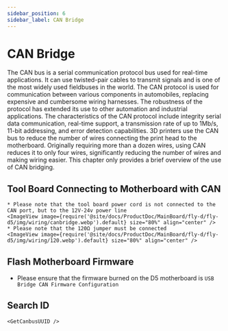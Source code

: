 ```yaml
---
sidebar_position: 6
sidebar_label: CAN Bridge
---
```



# CAN Bridge

The CAN bus is a serial communication protocol bus used for real-time applications. It can use twisted-pair cables to transmit signals and is one of the most widely used fieldbuses in the world. The CAN protocol is used for communication between various components in automobiles, replacing expensive and cumbersome wiring harnesses. The robustness of the protocol has extended its use to other automation and industrial applications. The characteristics of the CAN protocol include integrity serial data communication, real-time support, a transmission rate of up to 1Mb/s, 11-bit addressing, and error detection capabilities.
3D printers use the CAN bus to reduce the number of wires connecting the print head to the motherboard. Originally requiring more than a dozen wires, using CAN reduces it to only four wires, significantly reducing the number of wires and making wiring easier.
This chapter only provides a brief overview of the use of CAN bridging.

## Tool Board Connecting to Motherboard with CAN

    * Please note that the tool board power cord is not connected to the CAN port, but to the 12V-24v power line
    <ImageView image={require('@site/docs/ProductDoc/MainBoard/fly-d/fly-d5/img/wiring/canbridge.webp').default} size="80%" align="center" />
    * Please note that the 120Ω jumper must be connected
    <ImageView image={require('@site/docs/ProductDoc/MainBoard/fly-d/fly-d5/img/wiring/120.webp').default} size="80%" align="center" />

## Flash Motherboard Firmware

* Please ensure that the firmware burned on the D5 motherboard is `USB Bridge CAN Firmware Configuration`

## Search ID

    <GetCanbusUUID />